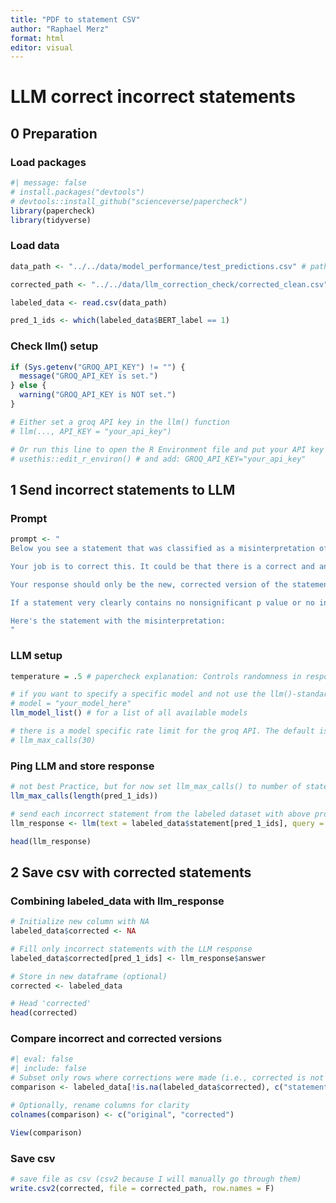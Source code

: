 ```yaml
---
title: "PDF to statement CSV"
author: "Raphael Merz"
format: html
editor: visual
---
```


# LLM correct incorrect statements

## 0 Preparation

### Load packages

```r
#| message: false
# install.packages("devtools") 
# devtools::install_github("scienceverse/papercheck")
library(papercheck)
library(tidyverse)
```

### Load data

```r
data_path <- "../../data/model_performance/test_predictions.csv" # path to where the csv with classifier-labeled statements is

corrected_path <- "../../data/llm_correction_check/corrected_clean.csv"# path to where the final csv with the corrected statements should be stored

labeled_data <- read.csv(data_path)

pred_1_ids <- which(labeled_data$BERT_label == 1)
```

### Check llm() setup

```r
if (Sys.getenv("GROQ_API_KEY") != "") {
  message("GROQ_API_KEY is set.")
} else {
  warning("GROQ_API_KEY is NOT set.")
}

# Either set a groq API key in the llm() function
# llm(..., API_KEY = "your_api_key")

# Or run this line to open the R Environment file and put your API key there (recommended)
# usethis::edit_r_environ() # and add: GROQ_API_KEY="your_api_key"
```

## 1 Send incorrect statements to LLM

### Prompt

```r
prompt <- "
Below you see a statement that was classified as a misinterpretation of a nonsignificant finding as the absence of an effect. This could be because the authors explicitly say that there is or was no effect/difference/association etc., but they could also say that groups/conditions etc. where similar/comparable or something similar.

Your job is to correct this. It could be that there is a correct and an incorrect interpretation (e.g., first 'no significant difference' and then 'there was no effect'), or multiple incorrect interpretations. Ignore any other potentially problematic things in the statements and try to stay as close to the originaly statement as possible, while still fixing any misinterpretations as no effect/similar, like described above.

Your response should only be the new, corrected version of the statement an nothing else.

If a statement very clearly contains no nonsignificant p value or no interpretation of it, or the statement doesn't seem to be complete or, e.g., part of a table and no sentence or so, reply with only 'NO CORRECTION POSSIBLE'.

Here's the statement with the misinterpretation:
"
```

### LLM setup

```r
temperature = .5 # papercheck explanation: Controls randomness in responses. Lower values make responses more deterministic. Recommended range: 0.5-0.7 to prevent repetitions or incoherent outputs; valued between 0 inclusive and 2 exclusive

# if you want to specify a specific model and not use the llm()-standard
# model = "your_model_here"
llm_model_list() # for a list of all available models

# there is a model specific rate limit for the groq API. The default is set to 30. If you want to change it, run this code and adjust the rate limit accordingly
# llm_max_calls(30)
```

### Ping LLM and store response

```r
# not best Practice, but for now set llm_max_calls() to number of statements I will send
llm_max_calls(length(pred_1_ids))

# send each incorrect statement from the labeled dataset with above prompt to the llm
llm_response <- llm(text = labeled_data$statement[pred_1_ids], query = prompt)

head(llm_response)
```

## 2 Save csv with corrected statements

### Combining labeled_data with llm_response

```r
# Initialize new column with NA
labeled_data$corrected <- NA

# Fill only incorrect statements with the LLM response
labeled_data$corrected[pred_1_ids] <- llm_response$answer

# Store in new dataframe (optional)
corrected <- labeled_data

# Head 'corrected'
head(corrected)
```

### Compare incorrect and corrected versions

```r
#| eval: false
#| include: false
# Subset only rows where corrections were made (i.e., corrected is not NA)
comparison <- labeled_data[!is.na(labeled_data$corrected), c("statement", "corrected")]

# Optionally, rename columns for clarity
colnames(comparison) <- c("original", "corrected")

View(comparison)
```

### Save csv

```r
# save file as csv (csv2 because I will manually go through them)
write.csv2(corrected, file = corrected_path, row.names = F)
```
